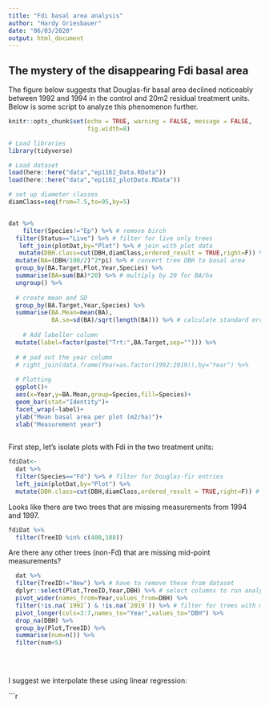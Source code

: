 ```yaml
---
title: "Fdi basal area analysis"
author: "Hardy Griesbauer"
date: "06/03/2020"
output: html_document
---
```


## The mystery of the disappearing Fdi basal area
The figure below suggests that Douglas-fir basal area declined noticeably between 1992 and 1994 in the control and 20m2 residual treatment units.  Below is some script to analyze this phenomenon further.  

```r
knitr::opts_chunk$set(echo = TRUE, warning = FALSE, message = FALSE,
                      fig.width=8)

# Load libraries
library(tidyverse)

# Load dataset
load(here::here("data","ep1162_Data.RData"))
load(here::here("data","ep1162_plotData.RData"))

# set up diameter classes
diamClass=seq(from=7.5,to=95,by=5)


dat %>% 
    filter(Species!="Ep") %>% # remove birch 
  filter(Status=="Live") %>% # filter for live only trees
   left_join(plotDat,by="Plot") %>% # join with plot data
   mutate(DBH.class=cut(DBH,diamClass,ordered_result = TRUE,right=F)) %>% # assign DBH classes
  mutate(BA=(DBH/100/2)^2*pi) %>% # convert tree DBH to basal area
  group_by(BA.Target,Plot,Year,Species) %>% 
  summarise(BA=sum(BA)*20) %>% # multiply by 20 for BA/ha
  ungroup() %>% 
  
  # create mean and SD
  group_by(BA.Target,Year,Species) %>% 
  summarise(BA.Mean=mean(BA),
            BA.se=sd(BA)/sqrt(length(BA))) %>% # calculate standard error of the mean
  
    # Add labeller column
  mutate(label=factor(paste("Trt:",BA.Target,sep=""))) %>% 
  
  # # pad out the year column
  # right_join(data.frame(Year=as.factor(1992:2019)),by="Year") %>% 
  
  # Plotting
  ggplot()+
  aes(x=Year,y=BA.Mean,group=Species,fill=Species)+
  geom_bar(stat="Identity")+
  facet_wrap(~label)+
  ylab("Mean basal area per plot (m2/ha)")+
  xlab("Measurement year")
  
```

First step, let's isolate plots with Fdi in the two treatment units:
```r
fdiDat<-
  dat %>% 
  filter(Species=="Fd") %>% # filter for Douglas-fir entries
  left_join(plotDat,by="Plot") %>% 
  mutate(DBH.class=cut(DBH,diamClass,ordered_result = TRUE,right=F)) # assign DBH classes

```

Looks like there are two trees that are missing measurements from 1994 and 1997.

```r
fdiDat %>% 
  filter(TreeID %in% c(400,188))


```

Are there any other trees (non-Fd) that are missing mid-point measurements?

```r

  
  dat %>% 
  filter(TreeID!="New") %>% # have to remove these from dataset
  dplyr::select(Plot,TreeID,Year,DBH) %>% # select columns to run analysis on
  pivot_wider(names_from=Year,values_from=DBH) %>% 
  filter(!is.na(`1992`) & !is.na(`2019`)) %>% # filter for trees with measurements at 1992 and 2019
  pivot_longer(cols=3:7,names_to="Year",values_to="DBH") %>% 
  drop_na(DBH) %>% 
  group_by(Plot,TreeID) %>% 
  summarise(num=n()) %>% 
  filter(num<5) 
  
  
  

```


I suggest we interpolate these using linear regression:

```r





